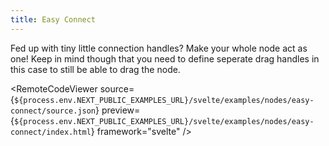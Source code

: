 ```yaml
---
title: Easy Connect
---
```



<ExampleLayout>
  Fed up with tiny little connection handles? Make your whole node act as one!
  Keep in mind though that you need to define seperate drag handles in this case
  to still be able to drag the node.

  <RemoteCodeViewer
    source={`${process.env.NEXT_PUBLIC_EXAMPLES_URL}/svelte/examples/nodes/easy-connect/source.json`}
    preview={`${process.env.NEXT_PUBLIC_EXAMPLES_URL}/svelte/examples/nodes/easy-connect/index.html`}
    framework="svelte"
  />
</ExampleLayout>

<UnusedPropWarning />
